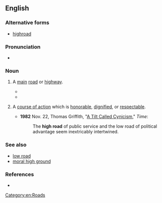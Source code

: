 {{also|highroad}}
==English==

===Alternative forms===
* [[highroad]]

===Pronunciation===
* {{audio|en-au-high road.ogg|Audio (AU)|lang=en}}

===Noun===
{{en-noun}}

# {{lb|en|chiefly|British}} A [[main]] [[road]] or [[highway]].
#* {{quote-text|lang=en|year=1883|author=[[w:Robert_Louis_Stevenson|Robert Louis Stevenson]]|title=The Black Arrow,|chapter=6|passage=There, a few yards before them, was the '''high road''' from Risingham to Shoreby, lying, at this point, between two even walls of forest.}}
#* {{quote-song|en|year=undated|title=Loch Lomond (traditional Scottish song)|passage=Oh you tak the '''high road''' and I'll tak the low road an I'll be in Scotland afore ye.}}
# {{lb|en|idiomatic}} A [[course of action]] which is [[honorable]], [[dignified]], or [[respectable]].
#* '''1982''' Nov. 22, Thomas Griffith, "[http://www.time.com/time/magazine/article/0,9171,955047,00.html A Tilt Called Cynicism]," ''Time'':
#*: The '''high road''' of public service and the low road of political advantage seem inextricably intertwined.

===See also===
* [[low road]]
* [[moral high ground]]

===References===
* {{R:Lexico}}

[[Category:en:Roads]]